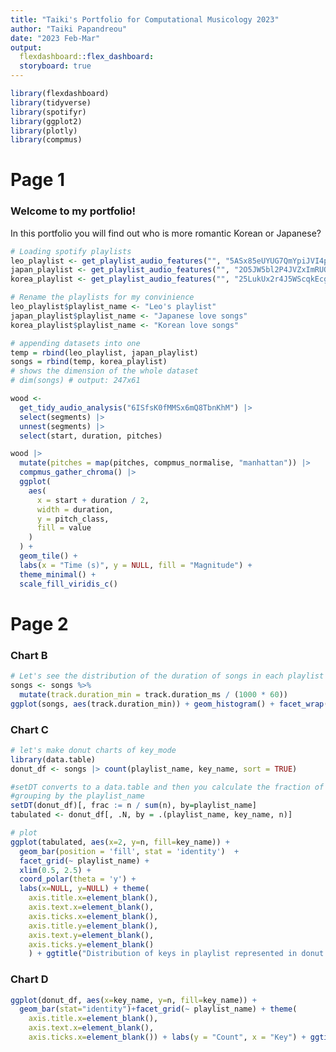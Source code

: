 ```yaml
---
title: "Taiki's Portfolio for Computational Musicology 2023"
author: "Taiki Papandreou"
date: "2023 Feb-Mar"
output: 
  flexdashboard::flex_dashboard:
  storyboard: true
---
```


```r
library(flexdashboard)
library(tidyverse)
library(spotifyr)
library(ggplot2)
library(plotly)
library(compmus)
```

Page 1 {.storyboard}
==================================


### Welcome to my portfolio!
In this portfolio you will find out who is more romantic Korean or Japanese?

```r
# Loading spotify playlists
leo_playlist <- get_playlist_audio_features("", "5ASx85eUYUG7QmYpiJVI4p")
japan_playlist <- get_playlist_audio_features("", "2O5JW5bl2P4JVZxImRUOG3")
korea_playlist <- get_playlist_audio_features("", "25LukUx2r4J5WScqkEcgCo")

# Rename the playlists for my convinience
leo_playlist$playlist_name <- "Leo's playlist" 
japan_playlist$playlist_name <- "Japanese love songs"
korea_playlist$playlist_name <- "Korean love songs"

# appending datasets into one
temp = rbind(leo_playlist, japan_playlist)
songs = rbind(temp, korea_playlist)
# shows the dimension of the whole dataset
# dim(songs) # output: 247x61

wood <-
  get_tidy_audio_analysis("6ISfsK0fMMSx6mQ8TbnKhM") |>
  select(segments) |>
  unnest(segments) |>
  select(start, duration, pitches)
```


```r
wood |>
  mutate(pitches = map(pitches, compmus_normalise, "manhattan")) |>
  compmus_gather_chroma() |> 
  ggplot(
    aes(
      x = start + duration / 2,
      width = duration,
      y = pitch_class,
      fill = value
    )
  ) +
  geom_tile() +
  labs(x = "Time (s)", y = NULL, fill = "Magnitude") +
  theme_minimal() +
  scale_fill_viridis_c()
```

Page 2 {.storyboard}
===========================

### Chart B

```r
# Let's see the distribution of the duration of songs in each playlist
songs <- songs %>%
  mutate(track.duration_min = track.duration_ms / (1000 * 60))
ggplot(songs, aes(track.duration_min)) + geom_histogram() + facet_wrap(~ playlist_name) + ggtitle("The distribution of song length in minutes") + labs( x = "Minutes")
```

### Chart C

```r
# let's make donut charts of key_mode
library(data.table)
donut_df <- songs |> count(playlist_name, key_name, sort = TRUE)

#setDT converts to a data.table and then you calculate the fraction of each expr
#grouping by the playlist_name
setDT(donut_df)[, frac := n / sum(n), by=playlist_name]
tabulated <- donut_df[, .N, by = .(playlist_name, key_name, n)]

# plot
ggplot(tabulated, aes(x=2, y=n, fill=key_name)) +
  geom_bar(position = 'fill', stat = 'identity')  +
  facet_grid(~ playlist_name) + 
  xlim(0.5, 2.5) +
  coord_polar(theta = 'y') + 
  labs(x=NULL, y=NULL) + theme(
    axis.title.x=element_blank(),
    axis.text.x=element_blank(),
    axis.ticks.x=element_blank(),
    axis.title.y=element_blank(),
    axis.text.y=element_blank(),
    axis.ticks.y=element_blank()
    ) + ggtitle("Distribution of keys in playlist represented in donut chart")
```

### Chart D
```r
ggplot(donut_df, aes(x=key_name, y=n, fill=key_name)) +
  geom_bar(stat="identity")+facet_grid(~ playlist_name) + theme(
    axis.title.x=element_blank(),
    axis.text.x=element_blank(),
    axis.ticks.x=element_blank()) + labs(y = "Count", x = "Key") + ggtitle("Distribution of keys in playlist represented in bar chart")
```

